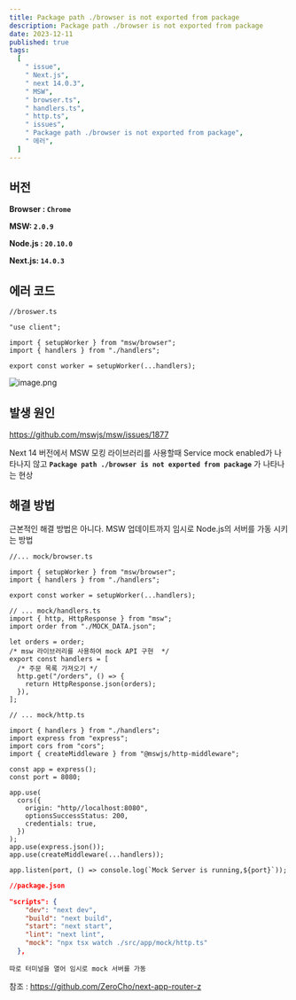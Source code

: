 ```yaml
---
title: Package path ./browser is not exported from package
description: Package path ./browser is not exported from package
date: 2023-12-11
published: true
tags:
  [
    " issue",
    " Next.js",
    " next 14.0.3",
    " MSW",
    " browser.ts",
    " handlers.ts",
    " http.ts",
    " issues",
    " Package path ./browser is not exported from package",
    " 에러",
  ]
---
```


## 버전

**Browser : `Chrome`**

**MSW: `2.0.9`**

**Node.js : `20.10.0`**

**Next.js: `14.0.3`**

## 에러 코드

```tsx
//broswer.ts

"use client";

import { setupWorker } from "msw/browser";
import { handlers } from "./handlers";

export const worker = setupWorker(...handlers);
```

![image.png](https://github.com/mswjs/msw/assets/91298955/1e8d3bab-cd5a-4ead-920a-c24a717b2116)

## 발생 원인

https://github.com/mswjs/msw/issues/1877

Next 14 버전에서 MSW 모킹 라이브러리를 사용할때 Service mock enabled가 나타나지 않고 **`Package path ./browser is not exported from package`** 가 나타나는 현상

## 해결 방법

근본적인 해결 방법은 아니다. MSW 업데이트까지 임시로 Node.js의 서버를 가동 시키는 방법

```tsx
//... mock/browser.ts

import { setupWorker } from "msw/browser";
import { handlers } from "./handlers";

export const worker = setupWorker(...handlers);
```

```tsx
// ... mock/handlers.ts
import { http, HttpResponse } from "msw";
import order from "./MOCK_DATA.json";

let orders = order;
/* msw 라이브러리를 사용하여 mock API 구현  */
export const handlers = [
  /* 주문 목록 가져오기 */
  http.get("/orders", () => {
    return HttpResponse.json(orders);
  }),
];
```

```tsx
// ... mock/http.ts

import { handlers } from "./handlers";
import express from "express";
import cors from "cors";
import { createMiddleware } from "@mswjs/http-middleware";

const app = express();
const port = 8080;

app.use(
  cors({
    origin: "http//localhost:8080",
    optionsSuccessStatus: 200,
    credentials: true,
  })
);
app.use(express.json());
app.use(createMiddleware(...handlers));

app.listen(port, () => console.log(`Mock Server is running,${port}`));
```

```json
//package.json

"scripts": {
    "dev": "next dev",
    "build": "next build",
    "start": "next start",
    "lint": "next lint",
    "mock": "npx tsx watch ./src/app/mock/http.ts"
  },
```

`따로 터미널을 열어 임시로 mock 서버를 가동`

참조 : https://github.com/ZeroCho/next-app-router-z
